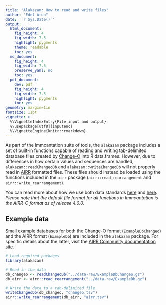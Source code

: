 ```yaml
---
title: "Alakazam: How to read and write files"
author: "Edel Aron"
date: '`r Sys.Date()`'
output:
  html_document:
    fig_height: 4
    fig_width: 7.5
    highlight: pygments
    theme: readable
    toc: yes
  md_document:
    fig_height: 4
    fig_width: 7.5
    preserve_yaml: no
    toc: yes
  pdf_document:
    dev: pdf
    fig_height: 4
    fig_width: 7.5
    highlight: pygments
    toc: yes
geometry: margin=1in
fontsize: 11pt
vignette: >
  %\VignetteIndexEntry{File input and output}
  %\usepackage[utf8]{inputenc}
  %\VignetteEngine{knitr::rmarkdown}
---
```

As part of the Immcantation suite of tools, the `alakazam` package includes a set of 
built-in functions capable of reading and writing tab-delimited database files created by 
[Change-O](https://changeo.readthedocs.io/en/stable/) into R data.frames. However, due to 
differences in how certain values and sequences are handled, `alakazam::readChangeoDb` and 
`alakazam::writeChangeoDb` will not properly read in [AIRR](https://docs.airr-community.org/en/stable) 
formatted files. These files should instead be loaded using the functions included in the `airr` package 
(`airr::read_rearrangement` and `airr::write_rearrangement`).

You can read more about how we use both data standards
[here](https://immcantation.readthedocs.io/en/stable/datastandards.html) and 
[here](https://changeo.readthedocs.io/en/stable/standard.html). *Please note that the default 
file format for all functions in Immcantation is the AIRR-C format as of release 4.0.0.*

## Example data

Small example databases for both the Change-O format (`ExampleDbChangeo`) and the AIRR format (`ExampleDb`) 
are included in the `alakazam` package. For specific details about the latter, visit the 
[AIRR Community documentation site ](https://docs.airr-community.org/en/latest/datarep/rearrangements.html#fields).

```r
# Load required packages
library(alakazam)

# Read in the data
db_changeo <- readChangeoDb("../data-raw/ExampleDbChangeo.gz")
db_airr <- airr::read_rearrangement("../data-raw/ExampleDb.gz")

# Write the data to a tab-delimited file
writeChangeoDb(db_changeo, "changeo.tsv")
airr::write_rearrangement(db_airr, "airr.tsv")
```
